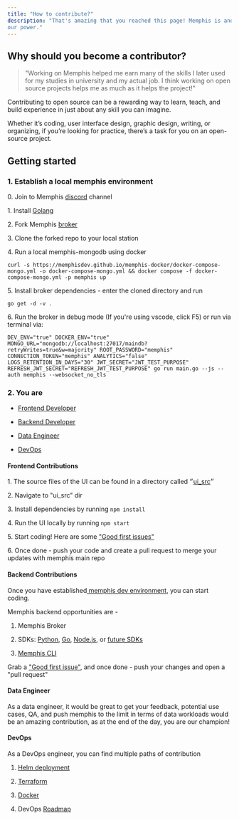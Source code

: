 ```yaml
---
title: "How to contribute?"
description: "That's amazing that you reached this page! Memphis is and always will be open-source and community-driven. Our community is
our power."
---
```


## Why should you become a contributor?

> "Working on Memphis helped me earn many of the skills I later used for my
> studies in university and my actual job. I think working on open source
> projects helps me as much as it helps the project!"

Contributing to open source can be a rewarding way to learn, teach, and build
experience in just about any skill you can imagine.

Whether it’s coding, user interface design, graphic design, writing, or
organizing, if you’re looking for practice, there’s a task for you on an
open-source project.

## Getting started

### 1\. Establish a local memphis environment

0\. Join to Memphis [discord](https://discord.gg/WZpysvAeTf) channel

1\. Install [Golang](https://go.dev/doc/install)

2\. Fork Memphis [broker](https://github.com/memphisdev/memphis-broker)

3\. Clone the forked repo to your local station

4\. Run a local memphis-mongodb using docker

```
curl -s https://memphisdev.github.io/memphis-docker/docker-compose-mongo.yml -o docker-compose-mongo.yml && docker compose -f docker-compose-mongo.yml -p memphis up
```

5\. Install broker dependencies - enter the cloned directory and run

```
go get -d -v .
```

6\. Run the broker in debug mode (If you're using vscode, click F5) or run via
terminal via:

```
DEV_ENV="true" DOCKER_ENV="true" MONGO_URL="mongodb://localhost:27017/maindb?retryWrites=true&w=majority" ROOT_PASSWORD="memphis" CONNECTION_TOKEN="memphis" ANALYTICS="false" LOGS_RETENTION_IN_DAYS="30" JWT_SECRET="JWT_TEST_PURPOSE" REFRESH_JWT_SECRET="REFRESH_JWT_TEST_PURPOSE" go run main.go --js --auth memphis --websocket_no_tls
```

### 2\. You are

- [Frontend Developer](/memphis/getting-started/how-to-contribute#frontend-contributions)

- [Backend Developer](/memphis/getting-started/how-to-contribute#backend-contributions)

- [Data Engineer](/memphis/getting-started/how-to-contribute#data-engineer)

- [DevOps](/memphis/getting-started/how-to-contribute#devops)

#### Frontend Contributions

1\. The source files of the UI can be found in a directory called
״[ui_src](https://github.com/memphisdev/memphis-broker/tree/master/ui%5Fsrc)״

2\. Navigate to "ui_src" dir

3\. Install dependencies by running `npm install`

4\. Run the UI locally by running `npm start`

5\. Start coding! Here are some
["Good first issues"](https://github.com/memphisdev/memphis-broker/issues?q=is%3Aissue+is%3Aopen+label%3A%22good+first+issue%22)

6\. Once done - push your code and create a pull request to merge your updates
with memphis main repo

#### Backend Contributions

Once you have
established[ memphis dev environment](/getting-started/how-to-contribute#1.-establish-memphis-dev-environment),
you can start coding.

Memphis backend opportunities are -

1. Memphis Broker

2. SDKs: [Python](https://github.com/memphisdev/memphis.py),
   [Go](https://github.com/memphisdev/memphis.go),
   [Node.js](https://github.com/memphisdev/memphis.js), or
   [future SDKs](https://github.com/orgs/memphisdev/projects/2/views/1?filterQuery=label%3A%22epic%3A+sdk%22)

3. [Memphis CLI](https://github.com/memphisdev/memphis-cli)

Grab a
["Good first issue"](https://github.com/memphisdev/memphis-broker/issues?q=is%3Aissue+is%3Aopen+label%3A%22good+first+issue%22),
and once done - push your changes and open a "pull request"

#### Data Engineer

As a data engineer, it would be great to get your feedback, potential use cases,
QA, and push memphis to the limit in terms of data workloads would be an amazing
contribution, as at the end of the day, you are our champion!

#### DevOps

As a DevOps engineer, you can find multiple paths of contribution

1. [Helm deployment](https://github.com/memphisdev/memphis-k8s)

2. [Terraform](https://github.com/memphisdev/memphis-terraform)

3. [Docker](https://github.com/memphisdev/memphis-docker)

4. DevOps
   [Roadmap](https://github.com/orgs/memphisdev/projects/2/views/1?filterQuery=label%3A%22epic%3A+deployment%22)
